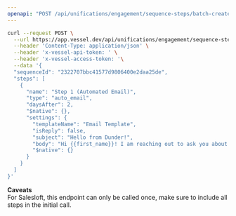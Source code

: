 ```yaml
---
openapi: "POST /api/unifications/engagement/sequence-steps/batch-create"
---
```


<RequestExample>

```bash Request
curl --request POST \
  --url https://app.vessel.dev/api/unifications/engagement/sequence-steps/batch-create \
  --header 'Content-Type: application/json' \
  --header 'x-vessel-api-token: ' \
  --header 'x-vessel-access-token: '\
  --data '{
  "sequenceId": "2322707bbc41577d9806400e2daa25de",
  "steps": [
    {
      "name": "Step 1 (Automated Email)",
      "type": "auto_email",
      "daysAfter": 2,
      "$native": {},
      "settings": {
        "templateName": "Email Template",
        "isReply": false,
        "subject": "Hello from Dunder!",
        "body": "Hi {{first_name}}! I am reaching out to ask you about your paper needs.",
        "$native": {}
      }
    }
  ]
}'
```

</RequestExample>

**Caveats**  
For Salesloft, this endpoint can only be called once, make sure to include all steps in the initial call.
